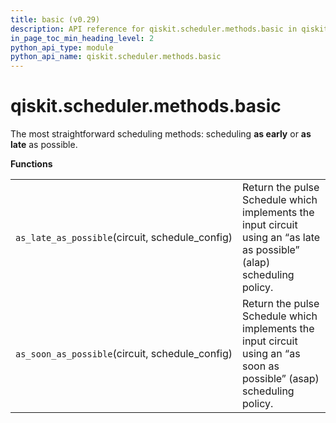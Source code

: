 ```yaml
---
title: basic (v0.29)
description: API reference for qiskit.scheduler.methods.basic in qiskit v0.29
in_page_toc_min_heading_level: 2
python_api_type: module
python_api_name: qiskit.scheduler.methods.basic
---
```


<span id="module-qiskit.scheduler.methods.basic" />

<span id="qiskit-scheduler-methods-basic" />

# qiskit.scheduler.methods.basic

The most straightforward scheduling methods: scheduling **as early** or **as late** as possible.

**Functions**

|                                                  |                                                                                                                       |
| ------------------------------------------------ | --------------------------------------------------------------------------------------------------------------------- |
| `as_late_as_possible`(circuit, schedule\_config) | Return the pulse Schedule which implements the input circuit using an “as late as possible” (alap) scheduling policy. |
| `as_soon_as_possible`(circuit, schedule\_config) | Return the pulse Schedule which implements the input circuit using an “as soon as possible” (asap) scheduling policy. |


